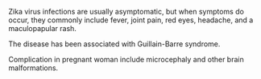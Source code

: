 Zika virus infections are usually asymptomatic, but when symptoms do occur, they commonly include fever, joint pain, red eyes, headache, and a maculopapular rash.

The disease has been associated with Guillain-Barre syndrome.

Complication in pregnant woman include microcephaly and other brain malformations.
